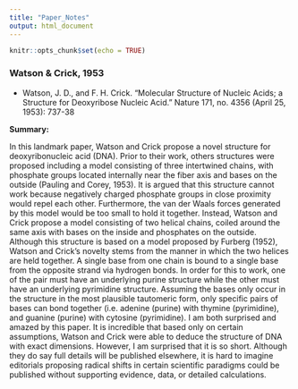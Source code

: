 ```yaml
---
title: "Paper_Notes"
output: html_document
---
```


```r
knitr::opts_chunk$set(echo = TRUE)
```

### Watson & Crick, 1953

- Watson, J. D., and F. H. Crick. "Molecular Structure of Nucleic Acids;
a Structure for Deoxyribose Nucleic Acid." Nature 171, no. 4356 (April 25,
1953): 737-38

**Summary:**

In this landmark paper, Watson and Crick propose a novel structure for deoxyribonucleic acid (DNA). Prior to their work, others structures were proposed including a model consisting of three intertwined chains, with phosphate groups located internally near the fiber axis and bases on the outside (Pauling and Corey, 1953). It is argued that this structure cannot work because negatively charged phosphate groups in close proximity would repel each other. Furthermore, the van der Waals forces generated by this model would be too small to hold it together. Instead, Watson and Crick propose a model consisting of two helical chains, coiled around the same axis with bases on the inside and phosphates on the outside. Although this structure is based on a model proposed by Furberg (1952), Watson and Crick's novelty stems from the manner in which the two helices are held together. A single base from one chain is bound to a single base from the opposite strand via hydrogen bonds. In order for this to work, one of the pair must have an underlying purine structure while the other must have an underlying pyrimidine structure. Assuming the bases only occur in the structure in the most plausible tautomeric form, only specific pairs of bases can bond together (i.e. adenine (purine) with thymine (pyrimidine), and guanine (purine) with cytosine (pyrimidine). I am both surprised and amazed by this paper. It is incredible that based only on certain assumptions, Watson and Crick were able to deduce the structure of DNA with exact dimensions. However, I am surprised that it is so short. Although they do say full details will be published elsewhere, it is hard to imagine editorials proposing radical shifts in certain scientific paradigms could be published without supporting evidence, data, or detailed calculations.


